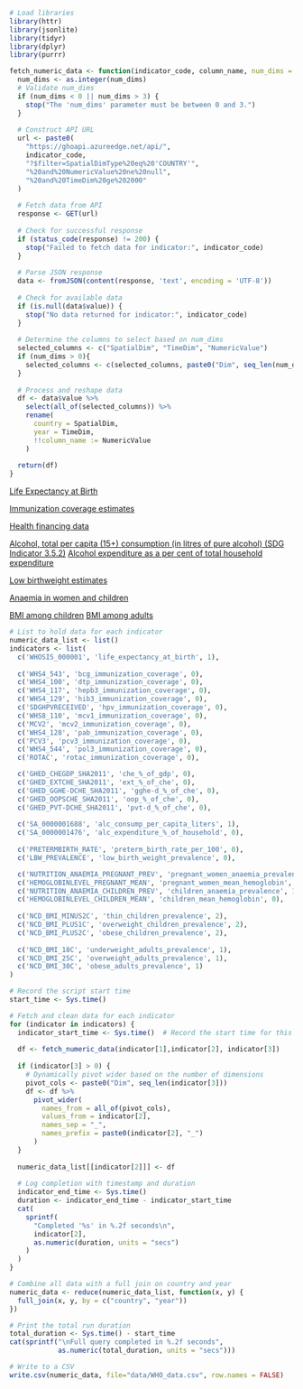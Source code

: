 ```r
# Load libraries
library(httr)    
library(jsonlite) 
library(tidyr)   
library(dplyr)   
library(purrr)
```


```r
fetch_numeric_data <- function(indicator_code, column_name, num_dims = 0) {
  num_dims <- as.integer(num_dims)
  # Validate num_dims
  if (num_dims < 0 || num_dims > 3) {
    stop("The 'num_dims' parameter must be between 0 and 3.")
  }
  
  # Construct API URL
  url <- paste0(
    "https://ghoapi.azureedge.net/api/",
    indicator_code,
    "?$filter=SpatialDimType%20eq%20'COUNTRY'",
    "%20and%20NumericValue%20ne%20null",
    "%20and%20TimeDim%20ge%202000"
  )
  
  # Fetch data from API
  response <- GET(url)
  
  # Check for successful response
  if (status_code(response) != 200) {
    stop("Failed to fetch data for indicator:", indicator_code)
  }
  
  # Parse JSON response
  data <- fromJSON(content(response, 'text', encoding = 'UTF-8'))
  
  # Check for available data
  if (is.null(data$value)) {
    stop("No data returned for indicator:", indicator_code)
  }
  
  # Determine the columns to select based on num_dims
  selected_columns <- c("SpatialDim", "TimeDim", "NumericValue")
  if (num_dims > 0){
    selected_columns <- c(selected_columns, paste0("Dim", seq_len(num_dims)))
  }
  
  # Process and reshape data
  df <- data$value %>%
    select(all_of(selected_columns)) %>%
    rename(
      country = SpatialDim,
      year = TimeDim,
      !!column_name := NumericValue
    )
  
  return(df)
}
```


[Life Expectancy at Birth](https://www.who.int/data/gho/data/indicators/indicator-details/GHO/life-expectancy-at-birth-(years))

[Immunization coverage estimates](https://www.who.int/data/gho/data/themes/topics/indicator-groups/indicator-group-details/GHO/immunization-coverage-estimates)

[Health financing data](https://www.who.int/data/gho/data/themes/topics/health-financing)

[Alcohol, total per capita (15+) consumption (in litres of pure alcohol) (SDG Indicator 3.5.2)](https://www.who.int/data/gho/data/indicators/indicator-details/GHO/total-(recorded-unrecorded)-alcohol-per-capita-(15-)-consumption)
[Alcohol expenditure as a per cent of total household expenditure](https://www.who.int/data/gho/data/indicators/indicator-details/GHO/alcohol-expenditure-as-a-per-cent-of-total-household-expenditure)

[Low birthweight estimates](https://www.who.int/data/gho/data/themes/topics/topic-details/GHO/low-birthweight-estimates)

[Anaemia in women and children](https://www.who.int/data/gho/data/themes/topics/anaemia_in_women_and_children)

[BMI among children](https://www.who.int/data/gho/data/themes/topics/indicator-groups/indicator-group-details/GHO/bmi-among-children)
[BMI among adults](https://www.who.int/data/gho/data/themes/topics/indicator-groups/indicator-group-details/GHO/bmi-among-adults)
```r
# List to hold data for each indicator
numeric_data_list <- list()
indicators <- list(
  c('WHOSIS_000001', 'life_expectancy_at_birth', 1),
  
  c('WHS4_543', 'bcg_immunization_coverage', 0),
  c('WHS4_100', 'dtp_immunization_coverage', 0),
  c('WHS4_117', 'hepb3_immunization_coverage', 0),
  c('WHS4_129', 'hib3_immunization_coverage', 0),
  c('SDGHPVRECEIVED', 'hpv_immunization_coverage', 0),
  c('WHS8_110', 'mcv1_immunization_coverage', 0),
  c('MCV2', 'mcv2_immunization_coverage', 0),
  c('WHS4_128', 'pab_immunization_coverage', 0),
  c('PCV3', 'pcv3_immunization_coverage', 0),
  c('WHS4_544', 'pol3_immunization_coverage', 0),
  c('ROTAC', 'rotac_immunization_coverage', 0),

  c('GHED_CHEGDP_SHA2011', 'che_%_of_gdp', 0),
  c('GHED_EXTCHE_SHA2011', 'ext_%_of_che', 0),
  c('GHED_GGHE-DCHE_SHA2011', 'gghe-d_%_of_che', 0),
  c('GHED_OOPSCHE_SHA2011', 'oop_%_of_che', 0),
  c('GHED_PVT-DCHE_SHA2011', 'pvt-d_%_of_che', 0),
  
  c('SA_0000001688', 'alc_consump_per_capita_liters', 1),
  c('SA_0000001476', 'alc_expenditure_%_of_household', 0),
  
  c('PRETERMBIRTH_RATE', 'preterm_birth_rate_per_100', 0),
  c('LBW_PREVALENCE', 'low_birth_weight_prevalence', 0),

  c('NUTRITION_ANAEMIA_PREGNANT_PREV', 'pregnant_women_anaemia_prevalence', 1),
  c('HEMOGLOBINLEVEL_PREGNANT_MEAN', 'pregnant_women_mean_hemoglobin', 0),
  c('NUTRITION_ANAEMIA_CHILDREN_PREV', 'children_anaemia_prevalence', 1),
  c('HEMOGLOBINLEVEL_CHILDREN_MEAN', 'children_mean_hemoglobin', 0),
  
  c('NCD_BMI_MINUS2C', 'thin_children_prevalence', 2),
  c('NCD_BMI_PLUS1C', 'overweight_children_prevalence', 2),
  c('NCD_BMI_PLUS2C', 'obese_children_prevalence', 2),
  
  c('NCD_BMI_18C', 'underweight_adults_prevalence', 1),
  c('NCD_BMI_25C', 'overweight_adults_prevalence', 1),
  c('NCD_BMI_30C', 'obese_adults_prevalence', 1)
)

# Record the script start time
start_time <- Sys.time()

# Fetch and clean data for each indicator
for (indicator in indicators) {
  indicator_start_time <- Sys.time()  # Record the start time for this indicator
  
  df <- fetch_numeric_data(indicator[1],indicator[2], indicator[3])
  
  if (indicator[3] > 0) {
    # Dynamically pivot wider based on the number of dimensions
    pivot_cols <- paste0("Dim", seq_len(indicator[3]))
    df <- df %>%
      pivot_wider(
        names_from = all_of(pivot_cols),
        values_from = indicator[2],
        names_sep = "_",
        names_prefix = paste0(indicator[2], "_")
      )
  }
  
  numeric_data_list[[indicator[2]]] <- df
  
  # Log completion with timestamp and duration
  indicator_end_time <- Sys.time()
  duration <- indicator_end_time - indicator_start_time
  cat(
    sprintf(
      "Completed '%s' in %.2f seconds\n",
      indicator[2],
      as.numeric(duration, units = "secs")
    )
  )
}

# Combine all data with a full join on country and year
numeric_data <- reduce(numeric_data_list, function(x, y) {
  full_join(x, y, by = c("country", "year"))
})

# Print the total run duration
total_duration <- Sys.time() - start_time
cat(sprintf("\nFull query completed in %.2f seconds", 
            as.numeric(total_duration, units = "secs")))

# Write to a CSV
write.csv(numeric_data, file="data/WHO_data.csv", row.names = FALSE)
```

